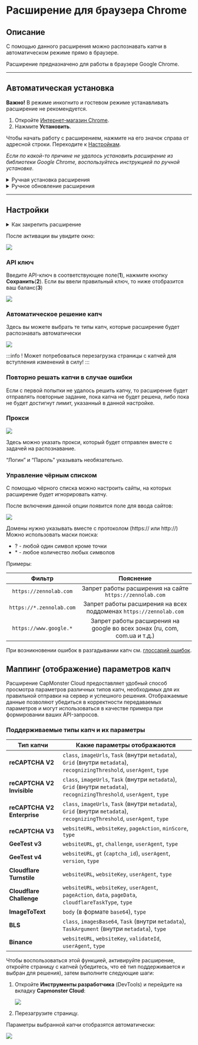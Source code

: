 ﻿---
sidebar_position: 0
---


<ArticleHead slug="extension/extension-main" />

# Расширение для браузера Chrome

## Описание
С помощью данного расширения можно распознавать капчи в автоматическом режиме прямо в браузере.

Расширение предназначено для работы в браузере Google Chrome.

-----
## Автоматическая установка
**Важно!** В режиме инкогнито и гостевом режиме устанавливать расширение не рекомендуется.

1. Откройте [Интернет-магазин Chrome](https://chrome.google.com/webstore/detail/capmonster-cloud-%E2%80%94-automa/pabjfbciaedomjjfelfafejkppknjleh?hl=ru).
2. Нажмите **Установить**.

Чтобы начать работу с расширением, нажмите на его значок справа от адресной строки. Переходите к [Настройкам](#настройки).

*Если по какой-то причине не удалось установить расширение из библиотеки Google Chrome, воспользуйтесь инструкцией по ручной установке.*

<details>
    <summary>Ручная установка расширения</summary>

1. Скачайте [архив с раcширением](https://zenno.link/chrome-actual-build).

2. Распакуйте скачанный архив в папку с любым именем. 
   
   **ВНИМАНИЕ**: данную папку впоследствии удалять нельзя иначе расширение в браузере перестанет работать.
3. В браузере Google Chrome перейдите на страницу **Управление расширениями**, одним из трёх способов:
   1. Введите в адресную строку браузера `chrome://extensions` и нажмите клавишу **Enter**.
   2. Через меню: нажмите в правом верхнем углу (возле изображения профиля) три вертикальные точки, затем **Дополнительные инструменты** -> **Расширения**.

  ![](./images/extension-main-firefox/Aspose.Words.d14847ca-5ce8-4c9f-8081-1ec99b44a6b3.004.png)

   3. Или перейдите в настройки Google Chrome и справа в меню выберите пункт **Расширения** (в самом низу)

  ![](./images/extension-main-firefox/Aspose.Words.d14847ca-5ce8-4c9f-8081-1ec99b44a6b3.005.png)

4. Включите **Режим разработчика**
5. Снизу появится новое меню в котором нужно выбрать кнопку **Загрузить распакованное расширение**. 

  ![](./images/extension-main-firefox/Aspose.Words.d14847ca-5ce8-4c9f-8081-1ec99b44a6b3.006.png)

6. Появится стандартный для вашей ОС диалог поиска файлов/директорий, найдите и выберите папку, в которую распаковали архив.
7. После этого расширение должно появиться в списке установленных.

![](./images/extension-main-firefox/Aspose.Words.d14847ca-5ce8-4c9f-8081-1ec99b44a6b3.007.png)

  </details>

<details>
    <summary>Ручное обновление расширения</summary>

Если вы устанавливаете расширение поверх предыдущей версии, после обновления исходных файлов необходимо также нажать кнопку **Обновить** на странице **Управление расширениями**. (Инструкции по открытию этой страницы приведены выше в разделе **Ручная установка**.)

![](./images/extension-main-firefox/Aspose.Words.d14847ca-5ce8-4c9f-8081-1ec99b44a6b3.008.png)
</details>

-----
## Настройки
<details>
    <summary>Как закрепить расширение</summary>

По умолчанию вновь установленное расширение скрыто. Чтобы оно постоянно отображалось, его нужно закрепить, кликнув на соответствующий значок.

![](./images/extension-main-firefox/Aspose.Words.d14847ca-5ce8-4c9f-8081-1ec99b44a6b3.009.png)
</details>

После активации вы увидите окно:

![](./images/extension-main-firefox/ext.screen.ru.png) 
### <a name="id-расширениедлябраузера-apiключ"></a>API ключ
Введите API-ключ в соответствующее поле(**1**), нажмите кнопку **Сохранить**(**2**). Если вы ввели правильный ключ, то ниже отобразится ваш баланс(**3**)

![](./images/extension-main-firefox/Aspose.Words.d14847ca-5ce8-4c9f-8081-1ec99b44a6b3.011.png) 

### <a name="id-расширениедлябраузера-автоматическоерешениекапч"></a>Автоматическое решение капч
Здесь вы можете выбрать те типы капч, которые расширение будет распознавать автоматически

![](./images/extension-main-firefox/extension.example.png) 

:::info !
Может потребоваться перезагрузка страницы с капчей для вступления изменений в силу!
:::

### <a name="id-расширениедлябраузера-повторнорешатькапчивслучаеошибки"></a>Повторно решать капчи в случае ошибки
Если с первой попытки не удалось решить капчу, то расширение будет отправлять повторные задание, пока капча не будет решена, либо пока не будет достигнут лимит, указанный в данной настройке.

### <a name="id-расширениедлябраузера-прокси"></a>Прокси
![](./images/extension-main-firefox/Aspose.Words.d14847ca-5ce8-4c9f-8081-1ec99b44a6b3.013.png) 

Здесь можно указать прокси, который будет отправлен вместе с задачей на распознавание.

“Логин” и “Пароль” указывать необязательно.

### <a name="id-расширениедлябраузера-управлениечёрнымсписком"></a>Управление чёрным списком
С помощью чёрного списка можно настроить сайты, на которых расширение будет игнорировать капчу.

После включения данной опции появится поле для ввода сайтов:

![](./images/extension-main-firefox/Aspose.Words.d14847ca-5ce8-4c9f-8081-1ec99b44a6b3.014.png) 

Домены нужно указывать вместе с протоколом (https:// или http://)
Можно использовать маски поиска:

- ? - любой один символ кроме точки
- \* - любое количество любых символов

Примеры:

|**Фильтр**|**Пояснение**|
| :-: | :-: |
|`https://zennolab.com`|Запрет работы расширения на сайте `https://zennolab.com`|
|`https://*.zennolab.com`|Запрет работы расширения на всех поддоменах `https://zennolab.com`|
|`https://www.google.*`|Запрет работы расширения на google во всех зонах (ru, com, com.ua и т.д.)|

При возникновении ошибок в разгадывании капч см. [глоссарий ошибок](/api/api-errors.md).

## Маппинг (отображение) параметров капч

Расширение CapMonster Cloud предоставляет удобный способ просмотра параметров различных типов капч, необходимых для их правильной отправки на сервер и успешного решения. Отображаемые данные позволяют убедиться в корректности передаваемых параметров и могут использоваться в качестве примера при формировании ваших API-запросов.

### Поддерживаемые типы капч и их параметры


| Тип капчи                   | Какие параметры отображаются                                                                                              |
| --------------------------- | ------------------------------------------------------------------------------------------------------------------------- |
| **reCAPTCHA V2**            | `class`, `imageUrls`, `Task` (внутри `metadata`), `Grid` (внутри `metadata`), `recognizingThreshold`, `userAgent`, `type` |
| **reCAPTCHA V2 Invisible**  | `class`, `imageUrls`, `Task` (внутри `metadata`), `Grid` (внутри `metadata`), `recognizingThreshold`, `userAgent`, `type` |
| **reCAPTCHA V2 Enterprise** | `class`, `imageUrls`, `Task` (внутри `metadata`), `Grid` (внутри `metadata`), `recognizingThreshold`, `userAgent`, `type` |
| **reCAPTCHA V3**            | `websiteURL`, `websiteKey`, `pageAction`, `minScore`, `type`                                                              |
| **GeeTest v3**              | `websiteURL`, `gt`, `challenge`, `userAgent`, `type`                                                                      |
| **GeeTest v4**              | `websiteURL`, `gt` (`captcha_id`), `userAgent`, `version`, `type`                                                         |
| **Cloudflare Turnstile**    | `websiteURL`, `websiteKey`, `userAgent`, `type`                                                                           |
| **Cloudflare Challenge**    | `websiteURL`, `websiteKey`, `userAgent`, `pageAction`, `data`, `pageData`, `cloudflareTaskType`, `type`                   |
| **ImageToText**             | `body` (в формате `base64`), `type`                                                                                       |
| **BLS**                     | `class`, `imagesBase64`, `Task` (внутри `metadata`), `TaskArgument` (внутри `metadata`), `type`                           |
| **Binance**                 | `websiteURL`, `websiteKey`, `validateId`, `userAgent`, `type`                                                             |

Чтобы воспользоваться этой функцией, активируйте расширение, откройте страницу с капчей (убедитесь, что её тип поддерживается и выбран для решения), затем выполните следующие шаги:

1. Откройте **Инструменты разработчика** (DevTools) и перейдите на вкладку **Capmonster Cloud**:
   
   ![](./images/params_extension.png)

2. Перезагрузите страницу.

Параметры выбранной капчи отобразятся автоматически:

![](./images/params_extension1.png)
